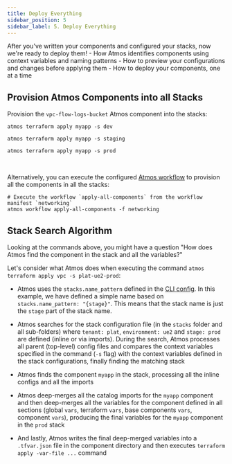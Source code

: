 ```yaml
---
title: Deploy Everything
sidebar_position: 5
sidebar_label: 5. Deploy Everything
---
```


<Intro>
After you've written your components and configured your stacks, now we're ready to deploy them!
</Intro>

<KeyPoints>
- How Atmos identifies components using context variables and naming patterns
- How to preview your configurations and changes before applying them
- How to deploy your components, one at a time
</KeyPoints>

## Provision Atmos Components into all Stacks

Provision the `vpc-flow-logs-bucket` Atmos component into the stacks:

```shell
atmos terraform apply myapp -s dev

atmos terraform apply myapp -s staging

atmos terraform apply myapp -s prod
```

<br/>


Alternatively, you can execute the configured [Atmos workflow](/quick-start/advanced/create-workflows) to provision all the components in all the stacks:

```shell
# Execute the workflow `apply-all-components` from the workflow manifest `networking`
atmos workflow apply-all-components -f networking
```

## Stack Search Algorithm

Looking at the commands above, you might have a question "How does Atmos find the component in the stack and all the variables?"

Let's consider what Atmos does when executing the command `atmos terraform apply vpc -s plat-ue2-prod`:

- Atmos uses the `stacks.name_pattern` defined in the [CLI config](/quick-start/advanced/configure-cli). In this example, we have defined a simple name based on `stacks.name_pattern: "{stage}"`. This means that the stack name is just the `stage` part of the stack name.

- Atmos searches for the stack configuration file (in the `stacks` folder and all sub-folders) where `tenant: plat`, `environment: ue2`
  and `stage: prod` are defined (inline or via imports). During the search, Atmos processes all parent (top-level) config files and compares the context variables specified in the command (`-s` flag) with the context variables defined in the stack configurations, finally finding the matching stack

- Atmos finds the component `myapp` in the stack, processing all the inline configs and all the imports

- Atmos deep-merges all the catalog imports for the `myapp` component and then deep-merges all the variables for the component defined in all sections (global `vars`, terraform `vars`, base components `vars`, component `vars`), producing the final variables for the `myapp` component in the `prod` stack

- And lastly, Atmos writes the final deep-merged variables into a `.tfvar.json` file in the component directory and then
  executes `terraform apply -var-file ...` command
